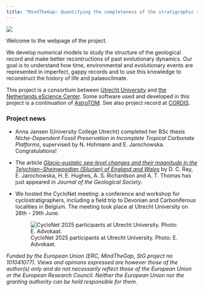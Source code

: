 ```yaml
---
title: "MindTheGap: Quantifying the completeness of the stratigraphic record and its role in reconstructing the tempo and mode of evolution"
---
```


![](img/logo_tree_horizontal_ERC_square.png){fig-alt="MindTheGap project logo"}

Welcome to the webpage of the project.

We develop numerical models to study the structure of the geological record and make better recontructions of past evolutionary dynamics. Our goal is to understand how time, environmental and evolutionary events are represented in imperfect, gappy records and to use this knowledge to reconstruct the history of life and palaeoclimate.

This project is a consortium between [Utrecht University](https://www.uu.nl/en/research/department-of-earth-sciences) and [the Netherlands eScience Center](https://www.esciencecenter.nl/). Some software used and developed in this project is a continuation of [AstroTOM](https://github.com/astro-turing). See also project record at [CORDIS](https://cordis.europa.eu/project/id/101041077).

### Project news

-   Anna Jansen (University College Utrecht) completed her BSc thesis *Niche-Dependent Fossil Preservation in Incomplete Tropical Carbonate Platforms*, supervised by N. Hohmann and E. Jarochowska. Congratulations!

-   The article [*Glacio-eustatic sea-level changes and their magnitude in the Telychian‒Sheinwoodian (Silurian) of England and Wales*](https://www.lyellcollection.org/doi/full/10.1144/jgs2024-292) by D. C. Ray, E. Jarochowska, H. E. Hughes, A. S. Richardson and A. T. Thomas has just appeared in *Journal of the Geological Society*.

-   We hosted the CycloNet meeting: a conference and workshop for cyclostratigraphers, including a field trip to Devonian and Carboniferous localities in Belgium. The meeting took place at Utrecht University on 26th - 29th June.

    ![CycloNet 2025 participants at Utrecht University. Photo: E. Advokaat.](img/CycloNet_group_photo.jpg)

*Funded by the European Union (ERC, MindTheGap, StG project no 101041077). Views and opinions expressed are however those of the author(s) only and do not necessarily reflect those of the European Union or the European Research Council. Neither the European Union nor the granting authority can be held responsible for them.*

